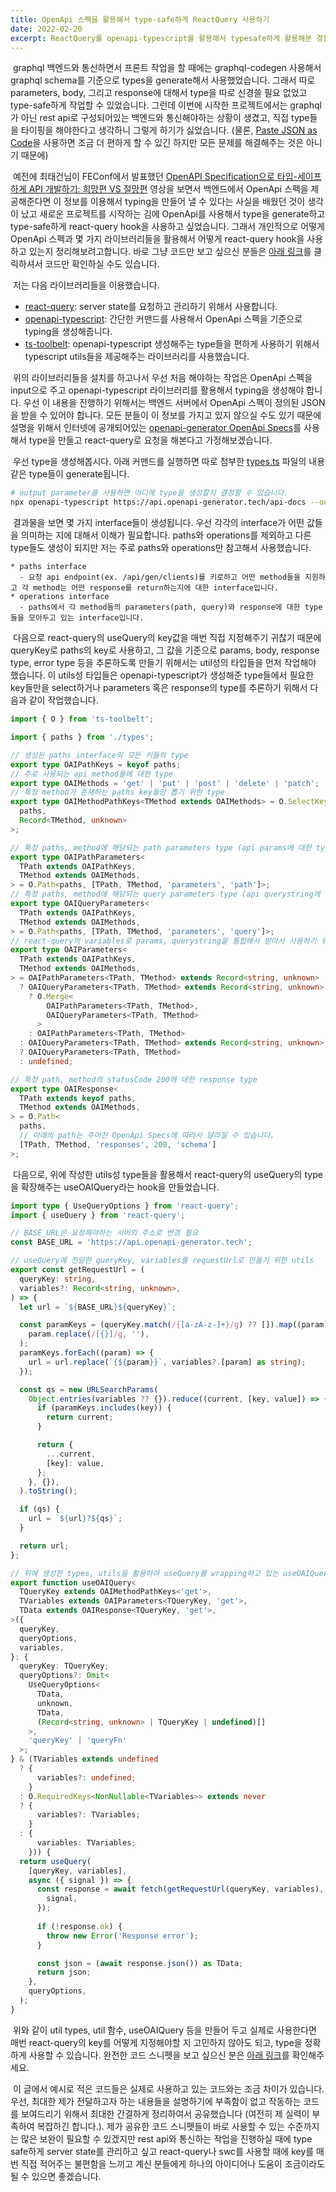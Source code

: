 ```yaml
---
title: OpenApi 스펙을 활용해서 type-safe하게 ReactQuery 사용하기 
date: 2022-02-20
excerpt: ReactQuery를 openapi-typescript를 활용해서 typesafe하게 활용해본 경험을 작성했습니다.
---
```

&nbsp;graphql 백엔드와 통신하면서 프론트 작업을 할 때에는 graphql-codegen 사용해서 graphql schema를 기준으로 types을 generate해서 사용했었습니다. 그래서 따로 parameters, body, 그리고 response에 대해서 type을 따로 신경쓸 필요 없었고 type-safe하게 작업할 수 있었습니다. 그런데 이번에 시작한 프로젝트에서는 graphql가 아닌 rest api로 구성되어있는 백엔드와 통신해야하는 상황이 생겼고, 직접 type들을 타이핑을 해야한다고 생각하니 그렇게 하기가 싫었습니다. (물론, [Paste JSON as Code](https://marketplace.visualstudio.com/items?itemName=quicktype.quicktype)을 사용하면 조금 더 편하게 할 수 있긴 하지만 모든 문제를 해결해주는 것은 아니기 때문에)

&nbsp;예전에 최태건님이 FEConf에서 발표했던 [OpenAPI Specification으로 타입-세이프하게 API 개발하기: 희망편 VS 절망편](https://www.youtube.com/watch?v=J4JHLESAiFk) 영상을 보면서 백엔드에서 OpenApi 스펙을 제공해준다면 이 정보를 이용해서 typing을 만들어 낼 수 있다는 사실을 배웠던 것이 생각이 났고 새로운 프로젝트를 시작하는 김에 OpenApi를 사용해서 type을 generate하고 type-safe하게 react-query hook을 사용하고 싶었습니다. 그래서 개인적으로 어떻게 OpenApi 스펙과 몇 가지 라이브러리들을 활용해서 어떻게 react-query hook을 사용하고 있는지 정리해보려고합니다. 바로 그냥 코드만 보고 싶으신 분들은 [아래 링크](https://gist.github.com/seonghyeonkimm/977b58387f9f4e11afeee8c7685c2e89#file-1-use-oai-query-example-ts)를 클릭하셔서 코드만 확인하실 수도 있습니다.

&nbsp;저는 다음 라이브러리들을 이용했습니다.

* [react-query](https://react-query.tanstack.com/): server state를 요청하고 관리하기 위해서 사용합니다.
* [openapi-typescript](https://github.com/drwpow/openapi-typescript): 간단한 커맨드를 사용해서 OpenApi 스펙을 기준으로 typing을 생성해줍니다.
* [ts-toolbelt](https://github.com/millsp/ts-toolbelt): openapi-typescript 생성해주는 type들을 편하게 사용하기 위해서 typescript utils들을 제공해주는 라이브러리를 사용했습니다.

&nbsp;위의 라이브러리들을 설치를 하고나서 우선 처음 해야하는 작업은 OpenApi 스펙을 input으로 주고 openapi-typescript 라이브러리를 활용해서 typing을 생성해야 합니다. 우선 이 내용을 진행하기 위해서는 백엔드 서버에서 OpenApi 스펙이 정의된 JSON을 받을 수 있어야 합니다. 모든 분들이 이 정보를 가지고 있지 않으실 수도 있기 때문에 설명을 위해서 인터넷에 공개되어있는 [openapi-generator OpenApi Specs](https://api.openapi-generator.tech/api-docs)를 사용해서 type을 만들고 react-query로 요청을 해본다고 가정해보겠습니다.

&nbsp;우선 type을 생성해봅시다. 아래 커맨드를 실행하면 따로 첨부한 [types.ts](https://gist.github.com/seonghyeonkimm/977b58387f9f4e11afeee8c7685c2e89#file-2-type-ts) 파일의 내용같은 type들이 generate됩니다.

```sh
# output parameter를 사용하면 어디에 type을 생성할지 결정할 수 있습니다.
npx openapi-typescript https://api.openapi-generator.tech/api-docs --output ./src/types/index.ts
```

&nbsp;결과물을 보면 몇 가지 interface들이 생성됩니다. 우선 각각의 interface가 어떤 값들을 의미하는 지에 대해서 이해가 필요합니다. paths와 operations를 제외하고 다른 type들도 생성이 되지만 저는 주로 paths와 operations만 참고해서 사용했습니다.

```
* paths interface
  - 요청 api endpoint(ex. /api/gen/clients)를 키로하고 어떤 method들을 지원하고 각 method는 어떤 response를 return하는지에 대한 interface입니다.
* operations interface
  - paths에서 각 method들의 parameters(path, query)와 response에 대한 type들을 모아두고 있는 interface입니다.
```

&nbsp;다음으로 react-query의 useQuery의 key값을 매번 직접 지정해주기 귀찮기 때문에 queryKey로 paths의 key로 사용하고, 그 값을 기준으로 params, body, response type, error type 등을 추론하도록 만들기 위해서는 util성의 타입들을 먼저 작업해야 했습니다. 이 utils성 타입들은 openapi-typescript가 생성해준 type들에서 필요한 key들만을 select하거나 parameters 혹은 response의 type를 추론하기 위해서 다음과 같이 작업했습니다.

```ts
import { O } from 'ts-toolbelt';

import { paths } from './types';

// 생성된 paths interface의 모든 키들의 type
export type OAIPathKeys = keyof paths;
// 주로 사용되는 api method들에 대한 type
export type OAIMethods = 'get' | 'put' | 'post' | 'delete' | 'patch';
// 특정 method가 존재하는 paths key들만 뽑기 위한 type
export type OAIMethodPathKeys<TMethod extends OAIMethods> = O.SelectKeys<
  paths,
  Record<TMethod, unknown>
>;

// 특정 paths, method에 해당되는 path parameters type (api params에 대한 type)
export type OAIPathParameters<
  TPath extends OAIPathKeys,
  TMethod extends OAIMethods,
> = O.Path<paths, [TPath, TMethod, 'parameters', 'path']>;
// 특정 paths, method에 해당되는 query parameters type (api querystring에 대한 type)
export type OAIQueryParameters<
  TPath extends OAIPathKeys,
  TMethod extends OAIMethods,
> = O.Path<paths, [TPath, TMethod, 'parameters', 'query']>;
// react-query의 variables로 params, querystring을 통합해서 받아서 사용하기 위한 type
export type OAIParameters<
  TPath extends OAIPathKeys,
  TMethod extends OAIMethods,
> = OAIPathParameters<TPath, TMethod> extends Record<string, unknown>
  ? OAIQueryParameters<TPath, TMethod> extends Record<string, unknown>
    ? O.Merge<
        OAIPathParameters<TPath, TMethod>,
        OAIQueryParameters<TPath, TMethod>
      >
    : OAIPathParameters<TPath, TMethod>
  : OAIQueryParameters<TPath, TMethod> extends Record<string, unknown>
  ? OAIQueryParameters<TPath, TMethod>
  : undefined;

// 특정 path, method의 statusCode 200에 대한 response type
export type OAIResponse<
  TPath extends keyof paths,
  TMethod extends OAIMethods,
> = O.Path<
  paths,
  // 아래의 path는 주어진 OpenApi Specs에 따라서 달라질 수 있습니다.
  [TPath, TMethod, 'responses', 200, 'schema']
>;
```

&nbsp;다음으로, 위에 작성한 utils성 type들을 활용해서 react-query의 useQuery의 type을 확장해주는 useOAIQuery라는 hook을 만들었습니다.

```ts
import type { UseQueryOptions } from 'react-query';
import { useQuery } from 'react-query';

// BASE_URL은 요청해야하는 서버의 주소로 변경 필요
const BASE_URL = 'https://api.openapi-generator.tech';

// useQuery에 전달한 queryKey, variables를 requestUrl로 만들기 위한 utils
export const getRequestUrl = (
  queryKey: string,
  variables?: Record<string, unknown>,
) => {
  let url = `${BASE_URL}${queryKey}`;

  const paramKeys = (queryKey.match(/{[a-zA-z-]+}/g) ?? []).map((param) =>
    param.replace(/[{}]/g, ''),
  );
  paramKeys.forEach((param) => {
    url = url.replace(`{${param}}`, variables?.[param] as string);
  });

  const qs = new URLSearchParams(
    Object.entries(variables ?? {}).reduce((current, [key, value]) => {
      if (paramKeys.includes(key)) {
        return current;
      }

      return {
        ...current,
        [key]: value,
      };
    }, {}),
  ).toString();

  if (qs) {
    url = `${url}?${qs}`;
  }

  return url;
};

// 위에 생성한 types, utils을 활용하여 useQuery를 wrapping하고 있는 useOAIQuery
export function useOAIQuery<
  TQueryKey extends OAIMethodPathKeys<'get'>,
  TVariables extends OAIParameters<TQueryKey, 'get'>,
  TData extends OAIResponse<TQueryKey, 'get'>,
>({
  queryKey,
  queryOptions,
  variables,
}: {
  queryKey: TQueryKey;
  queryOptions?: Omit<
    UseQueryOptions<
      TData,
      unknown,
      TData,
      (Record<string, unknown> | TQueryKey | undefined)[]
    >,
    'queryKey' | 'queryFn'
  >;
} & (TVariables extends undefined
  ? {
      variables?: undefined;
    }
  : O.RequiredKeys<NonNullable<TVariables>> extends never
  ? {
      variables?: TVariables;
    }
  : {
      variables: TVariables;
    })) {
  return useQuery(
    [queryKey, variables],
    async ({ signal }) => {
      const response = await fetch(getRequestUrl(queryKey, variables), {
        signal,
      });
     
      if (!response.ok) {
        throw new Error('Response error');
      }

      const json = (await response.json()) as TData;
      return json;
    },
    queryOptions,
  );
}
```

&nbsp;위와 같이 util types, util 함수, useOAIQuery 등을 만들어 두고 실제로 사용한다면 매번 react-query의 key를 어떻게 지정해야할 지 고민하지 않아도 되고, type을 정확하게 사용할 수 있습니다. 완전한 코드 스니펫을 보고 싶으신 분은 [아래 링크](https://gist.github.com/seonghyeonkimm/977b58387f9f4e11afeee8c7685c2e89#file-1-use-oai-query-example-ts)를 확인해주세요.

&nbsp;이 글에서 예시로 적은 코드들은 실제로 사용하고 있는 코드와는 조금 차이가 있습니다. 우선, 최대한 제가 전달하고자 하는 내용들을 설명하기에 부족함이 없고 작동하는 코드를 보여드리기 위해서 최대한 간결하게 정리하여서 공유했습니다 (여전히 제 실력이 부족하여 복잡하긴 합니다.). 제가 공유한 코드 스니펫들이 바로 사용할 수 있는 수준까지는 많은 보완이 필요할 수 있겠지만 rest api와 통신하는 작업을 진행하실 때에 type safe하게 server state를 관리하고 싶고 react-query나 swc를 사용할 때에 key를 매번 직접 적어주는 불편함을 느끼고 계신 분들에게 하나의 아이디어나 도움이 조금이라도 될 수 있으면 좋겠습니다.